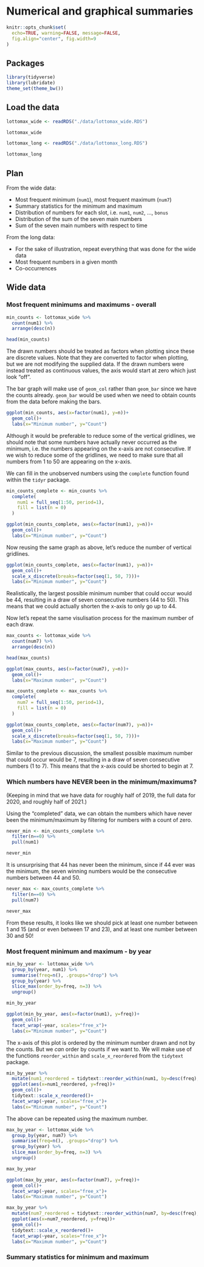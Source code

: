 # Numerical and graphical summaries

```r
knitr::opts_chunk$set(
  echo=TRUE, warning=FALSE, message=FALSE, 
  fig.align="center", fig.width=9
)
```

## Packages

```r
library(tidyverse)
library(lubridate)
theme_set(theme_bw())
```

## Load the data

```r
lottomax_wide <- readRDS("./data/lottomax_wide.RDS")

lottomax_wide
```

```r
lottomax_long <- readRDS("./data/lottomax_long.RDS")

lottomax_long
```

## Plan

From the wide data:

- Most frequent minimum (`num1`), most frequent maximum (`num7`)
- Summary statistics for the minimum and maximum
- Distribution of numbers for each slot, i.e. `num1`, `num2`, ..., `bonus`
- Distribution of the sum of the seven main numbers
- Sum of the seven main numbers with respect to time

From the long data:

- For the sake of illustration, repeat everything that was done for the wide data
- Most frequent numbers in a given month
- Co-occurrences


## Wide data

### Most frequent minimums and maximums - overall

```r
min_counts <- lottomax_wide %>%
  count(num1) %>%
  arrange(desc(n))

head(min_counts)
```

The drawn numbers should be treated as factors when plotting since these are discrete values. Note
that they are converted to factor when plotting, but we are not modifying the supplied data. If 
the drawn numbers were instead treated as continuous values, the axis would start at zero which just
look "off".

The bar graph will make use of `geom_col` rather than `geom_bar` since we have the counts already.
`geom_bar` would be used when we need to obtain counts from the data before making the bars.

```r
ggplot(min_counts, aes(x=factor(num1), y=n))+
  geom_col()+
  labs(x="Minimum number", y="Count")
```

Although it would be preferable to reduce some of the vertical gridlines, we should note that some 
numbers have actually never occurred as the minimum, i.e. the numbers appearing on the x-axis are not
consecutive. If we wish to reduce some of the gridlines, we need to make sure that all numbers 
from 1 to 50 are appearing on the x-axis.

We can fill in the unobserved numbers using the `complete` function found within the `tidyr` package.

```r
min_counts_complete <- min_counts %>%
  complete(
    num1 = full_seq(1:50, period=1),
    fill = list(n = 0)
  )
```

```r
ggplot(min_counts_complete, aes(x=factor(num1), y=n))+
  geom_col()+
  labs(x="Minimum number", y="Count")
```

Now reusing the same graph as above, let's reduce the number of vertical gridlines.

```r
ggplot(min_counts_complete, aes(x=factor(num1), y=n))+
  geom_col()+
  scale_x_discrete(breaks=factor(seq(1, 50, 7)))+
  labs(x="Minimum number", y="Count")
```

Realistically, the largest possible minimum number that could occur would be 44, resulting
in a draw of seven consecutive numbers (44 to 50). This means that we could actually shorten the
x-axis to only go up to 44.

Now let's repeat the same visulisation process for the maximum number of each draw.

```r
max_counts <- lottomax_wide %>%
  count(num7) %>%
  arrange(desc(n))

head(max_counts)
```

```r
ggplot(max_counts, aes(x=factor(num7), y=n))+
  geom_col()+
  labs(x="Maximum number", y="Count")
```

```r
max_counts_complete <- max_counts %>%
  complete(
    num7 = full_seq(1:50, period=1),
    fill = list(n = 0)
  )
```

```r
ggplot(max_counts_complete, aes(x=factor(num7), y=n))+
  geom_col()+
  scale_x_discrete(breaks=factor(seq(1, 50, 7)))+
  labs(x="Maximum number", y="Count")
```

Similar to the previous discussion, the smallest possible maximum number that could occur would be
7, resulting in a draw of seven consecutive numbers (1 to 7). This means that the x-axis could be
shorted to begin at 7.


### Which numbers have NEVER been in the minimum/maximums?

(Keeping in mind that we have data for roughly half of 2019, the full data for 2020, and roughly
half of 2021.)

Using the "completed" data, we can obtain the numbers which have never been the minimum/maximum by
filtering for numbers with a count of zero.

```r
never_min <- min_counts_complete %>%
  filter(n==0) %>%
  pull(num1)

never_min
```

It is unsurprising that 44 has never been the minimum, since if 44 ever was the minimum, the seven
winning numbers would be the consecutive numbers between 44 and 50.

```r
never_max <- max_counts_complete %>%
  filter(n==0) %>%
  pull(num7)

never_max
```

From these results, it looks like we should pick at least one number between 1 and 15 (and or even
between 17 and 23), and at least one number between 30 and 50!


### Most frequent minimum and maximum - by year

```r
min_by_year <- lottomax_wide %>%
  group_by(year, num1) %>%
  summarise(freq=n(), .groups="drop") %>%
  group_by(year) %>%
  slice_max(order_by=freq, n=3) %>%
  ungroup()

min_by_year
```

```r
ggplot(min_by_year, aes(x=factor(num1), y=freq))+
  geom_col()+
  facet_wrap(~year, scales="free_x")+
  labs(x="Minimum number", y="Count")
```

The x-axis of this plot is ordered by the minimum number drawn and not by the counts. But we
*can* order by counts if we want to. We will make use of the functions `reorder_within` and
`scale_x_reordered` from the `tidytext` package.

```r
min_by_year %>%
  mutate(num1_reordered = tidytext::reorder_within(num1, by=desc(freq), within=year)) %>%
  ggplot(aes(x=num1_reordered, y=freq))+
  geom_col()+
  tidytext::scale_x_reordered()+
  facet_wrap(~year, scales="free_x")+
  labs(x="Minimum number", y="Count")
```

The above can be repeated using the maximum number.

```r
max_by_year <- lottomax_wide %>%
  group_by(year, num7) %>%
  summarise(freq=n(), .groups="drop") %>%
  group_by(year) %>%
  slice_max(order_by=freq, n=3) %>%
  ungroup()

max_by_year
```

```r
ggplot(max_by_year, aes(x=factor(num7), y=freq))+
  geom_col()+
  facet_wrap(~year, scales="free_x")+
  labs(x="Maximum number", y="Count")
```

```r
max_by_year %>%
  mutate(num7_reordered = tidytext::reorder_within(num7, by=desc(freq), within=year)) %>%
  ggplot(aes(x=num7_reordered, y=freq))+
  geom_col()+
  tidytext::scale_x_reordered()+
  facet_wrap(~year, scales="free_x")+
  labs(x="Maximum number", y="Count")
```


### Summary statistics for minimum and maximum

